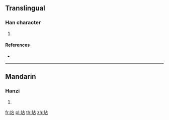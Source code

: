 ==Translingual==

===Han character===
{{Han char|rn=86|rad=火|as=05|sn=9|four=|canj=FYR}}

# {{defn|Han|sort=火05}}

====References====
* {{Han ref|kx=0669.040|dkj=18963|dj=1078.090|hdz=32195.060|uh=70B6|ud=28854}}

----

==Mandarin==

===Hanzi===
{{cmn-hanzi|pin=[[hān]] ([[han1]])|wg=han<sup>1</sup>}}

# {{defn|lang=cmn|sort=火05}}

[[fr:炶]]
[[pl:炶]]
[[th:炶]]
[[zh:炶]]